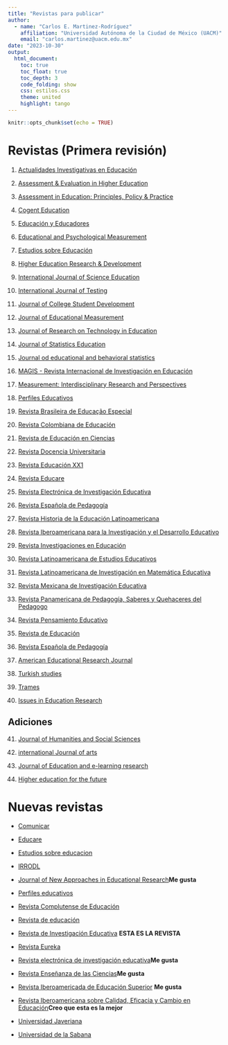 ```yaml
---
title: "Revistas para publicar"
author:
  - name: "Carlos E. Martinez-Rodríguez"
    affiliation: "Universidad Autónoma de la Ciudad de México (UACM)"
    email: "carlos.martinez@uacm.edu.mx"
date: "2023-10-30"
output:
  html_document:
    toc: true
    toc_float: true
    toc_depth: 3
    code_folding: show
    css: estilos.css
    theme: united
    highlight: tango
---
```


```r
knitr::opts_chunk$set(echo = TRUE)
```

# Revistas (Primera revisión)

1. [Actualidades Investigativas en Educación](https://revistas.ucr.ac.cr/index.php/aie/about/submissions)

2. [Assessment & Evaluation in Higher Education](https://www.tandfonline.com/action/journalInformation?show=aimsScope&journalCode=caeh20)

3. [Assessment in Education: Principles, Policy & Practice](https://www.tandfonline.com/toc/caie20/current)

4. [Cogent Education](https://www.tandfonline.com/action/journalInformation?show=aimsScope&journalCode=oaed20) 

5. [Educación y Educadores](https://educacionyeducadores.unisabana.edu.co/index.php/eye/about/submissions)

6. [Educational and Psychological Measurement](https://journals.sagepub.com/aims-scope/EPM)

7. [Estudios sobre Educación](https://revistas.unav.edu/index.php/estudios-sobre-educacion/about/submissions)

8. [Higher Education Research & Development](https://www.tandfonline.com/action/authorSubmission?show=instructions&journalCode=cher20#publication-charges)

9. [International Journal of Science Education](https://www.tandfonline.com/action/journalInformation?show=aimsScope&journalCode=tsed20)

10. [International Journal of Testing](https://www.tandfonline.com/action/journalInformation?show=aimsScope&journalCode=hijt20)

11. [Journal of College Student Development](https://muse.jhu.edu/issue/51213)

12. [Journal of Educational Measurement](https://www.tandfonline.com/action/authorSubmission?show=instructions&journalCode=caie20#publication-charges)

13. [Journal of Research on Technology in Education](https://www.tandfonline.com/action/journalInformation?show=aimsScope&journalCode=ujrt20)

14. [Journal of Statistics Education](https://www.tandfonline.com/action/authorSubmission?show=instructions&journalCode=ujse21)

15. [Journal od educational and behavioral statistics](https://www.aera.net/Publications/Journals/Journal-of-Educational-Behavioral-Statistics)

16. [MAGIS - Revista Internacional de Investigación en Educación](https://revistas.javeriana.edu.co/index.php/MAGIS/about/submissions)

17. [Measurement: Interdisciplinary Research and Perspectives](https://www.tandfonline.com/action/journalInformation?show=aimsScope&journalCode=hmes20)

18. [Perfiles Educativos](https://perfileseducativos.unam.mx/iisue_pe/index.php/perfiles/about/submissions)

19. [Revista Brasileira de Educação Especial](https://analytics.scielo.org/w/publication/size)

20. [Revista Colombiana de Educación](https://revistas.pedagogica.edu.co/index.php/RCE/indexacion)

21. [Revista de Educación en Ciencias](http://educacionyciencia.org/index.php/educacionyciencia/about/submissions)

22. [Revista Docencia Universitaria](https://revistas.uis.edu.co/index.php/revistadocencia/about)

23. [Revista Educación XX1](https://revistas.uned.es/index.php/educacionXX1/guidelines)

24. [Revista Educare](https://www.revistas.una.ac.cr/index.php/EDUCARE/guias)

25. [Revista Electrónica de Investigación Educativa](https://redie.uabc.mx/redie/about/submissions#authorGuidelines)

26. [Revista Española de Pedagogía](https://revistadepedagogia.org/normas-editores/)

27. [Revista Historia de la Educación Latinoamericana](https://revistas.uptc.edu.co/index.php/historia_educacion_latinamerican)

28. [Revista Iberoamericana para la Investigación y el Desarrollo Educativo](https://www.ride.org.mx/index.php/RIDE/indexaciones)

29. [Revista Investigaciones en Educación](https://revistas.ufro.cl/ojs/index.php/educacion/about/submissions)

30. [Revista Latinoamericana de Estudios Educativos](https://rlee.ibero.mx/index.php/rlee)

31. [Revista Latinoamericana de Investigación en Matemática Educativa](https://relime.org/index.php/relime/about)

32. [Revista Mexicana de Investigación Educativa](https://comie.org.mx/revista/v2018/rmie/index.php/nrmie/instructivoautores)

33. [Revista Panamericana de Pedagogía, Saberes y Quehaceres del Pedagogo](https://revistas.up.edu.mx/RPP/about)

34. [Revista Pensamiento Educativo](https://pensamientoeducativo.uc.cl//index.php/pel/about)

35. [Revista de Educación](https://www.educacionyfp.gob.es/revista-de-educacion/normas-presentacion/articulos.html)

36. [Revista Española de Pedagogía](https://revistadepedagogia.org/normas-editores/)

37. [American Educational Research Journal](https://journals.sagepub.com/home/aer)

38. [Turkish studies](https://turkishstudies.net/education?mod=sayfabilgi&sayfa_alias=Aims%20&%20Scope)

39. [Trames](https://kirj.ee/trames/?v=0b98720dcb2c)

40. [Issues in Education Research](https://www.iier.org.au/iier-inf.html#submissions)

## Adiciones

41. [Journal of Humanities and Social Sciences](https://www.opastpublishers.com/highlights/methodology-journals-1652.html)

42. [international Journal of arts](http://www.ijahss.com/Publication%20fee.html)

43. [Journal of Education and e-learning research](https://www.asianonlinejournals.com/index.php/JEELR/about)

44. [Higher education for the future](https://us.sagepub.com/en-us/nam/journal/higher-education-future#submission-guidelines)


# Nuevas revistas

- [Comunicar](https://www.revistacomunicar.com/index.php?contenido=tematica)

- [Educare](https://www.revistas.una.ac.cr/index.php/educare)

- [Estudios sobre educacion](https://revistas.unav.edu/index.php/estudios-sobre-educacion/index)

- [IRRODL](https://www.irrodl.org/index.php/irrodl/about)

- [Journal of New Approaches in Educational Research](https://naerjournal.ua.es/about/editorialPolicies#focusAndScope)**Me gusta**

- [Perfiles educativos](https://perfileseducativos.unam.mx/iisue_pe/index.php/perfiles/about)

- [Revista Complutense de Educación](https://revistas.ucm.es/index.php/RCED/index)

- [Revista de educación](https://www.educacionyfp.gob.es/revista-de-educacion/inicio.html)

- [Revista de Investigación Educativa](https://revistas.um.es/rie) **ESTA ES LA REVISTA**

- [Revista Eureka](https://revistas.uca.es/index.php/eureka/in)

- [Revista electrónica de investigación educativa](https://redie.uabc.mx/redie/about/submissions#authorGuidelines)**Me gusta**

- [Revista Enseñanza de las Ciencias](https://ensciencias.uab.cat/about)**Me gusta**

- [Revista Iberoamericada de Educación Superior](https://www.ries.universia.unam.mx/index.php/ries/descripcion) **Me gusta**

- [Revista Iberoamericana sobre Calidad, Eficacia y Cambio en Educación](https://revistas.uam.es/reice)**Creo que esta es la mejor**

- [Universidad Javeriana](https://revistas.javeriana.edu.co/index.php/MAGIS/indexation)

- [Universidad de la Sabana](https://educacionyeducadores.unisabana.edu.co/index.php/eye/about)

